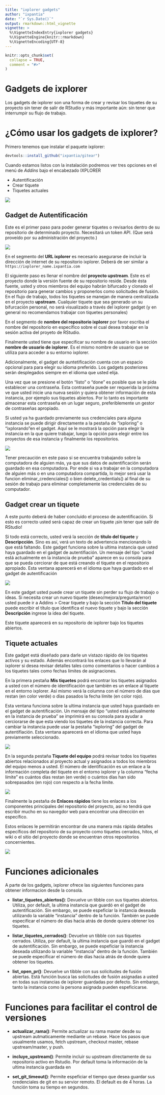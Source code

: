 ```yaml
---
title: "ixplorer gadgets"
author: "ixpantia"
date: "`r Sys.Date()`"
output: rmarkdown::html_vignette
vignette: >
  %\VignetteIndexEntry{ixplorer gadgets}
  %\VignetteEngine{knitr::rmarkdown}
  %\VignetteEncoding{UTF-8}
---
```


```r
knitr::opts_chunk$set(
  collapse = TRUE,
  comment = "#>"
)
```

# Gadgets de ixplorer 

Los gadgets de ixplorer son una forma de crear y revisar los tiquetes de su 
proyecto sin tener de salir de RStudio y más importante aún: sin tener que 
interrumpir su flujo de trabajo.

# ¿Cómo usar los gadgets de ixplorer?

Primero tenemos que instalar el paquete ixplorer:

```r
devtools::install_github("ixpantia/gitear")
```

Cuando estamos listos con la instalación podremos ver tres opciones en el 
menú de *Addins* bajo el encabezado IXPLORER

 - Autentificación
 - Crear tiquete
 - Tiquetes actuales

![](img/addins.png)

## Gadget de Autentificación 

Este es el primer paso para poder generar tiquetes o revisarlos dentro de su
repositorio de determinado proyecto. Necesitará  un token API. (Que será 
proveído por su administración del proyecto.)

![](img/credential_5.png)

En el segmento del **URL ixplorer** es necesario asegurarse de incluir la 
dirección de internet de su repositorio ixplorer. Deberá de ser similar 
a `https://ixplorer_name.ixpantia.com`

El siguiente paso es llenar el nombre del **proyecto upstream**. Este es el 
proyecto donde la versión fuente de su repositorio reside. Desde ésta fuente,
usted y otros miembros del equipo habrán bifurcado y clonado el repositorio
para generar cambios y proponerlos como solicitudes de fusión. En el flujo de 
trabajo, todos los tiquetes se manejan  de manera centralizada en el proyecto
**upstream**. Cualquier tiquete que sea generado un su bifurcación personal, no 
será visualizado a través del ixplorer gadget (y en general no recomendamos
trabajar con tiquetes personales)

En el segmento de **nombre del repositorio ixplorer** por favor escriba el 
nombre del repositorio en específico sobre el cual desea trabajar en la
sesión activa del proyeto de RStudio.

Finalmente usted tiene que especificar su nombre de usuario en la sección
**nombre de usuario de ixplorer**. Es el mismo nombre de usuario que se utiliza
para acceder a su entorno ixplorer.

Adicionalmente, el gadget de auntetificación cuenta con un espacio opcional para
para elegir su idioma preferido. Los gadgets posteriores serán desplegados
siempre en el idioma que usted elija.

Una vez que se presione el botón "listo" o "done" es posible que se le pida 
establecer una contraseña. Esta contraseña puede ser requerida la próxima ve que 
usted inicie una nueva sesión y quiera obtener información de esta instancia, por
ejemplo sus tiquetes abiertos. Por lo tanto es importante almacenar esta contraseña
en un lugar seguro, preferiblemente un gestor de contraseñas apropiado.

Si usted ya ha guardado previamente sus credenciales para alguna instancia
se puede dirigir directamente a la pestaña de "ixploring" o "ixplorando"en 
el gadget. Aquí se le mostrará la opción para elegir la instancia en la que 
quiere trabajar, luego la opción para elegir entre los proyectos de esa instancia
y finalmente los repositorios.

![](img/credential_6.png)

Tener precaución en este paso si se encuentra trabajando sobre la computadora
de alguien más, ya que sus datos de autentificación serán guardado en esa 
computadora. Por ende si va a trabajar en la computadora de alguien más o en 
una computadora compartida, lo mejor será usar la funcion eliminar_credenciales()
o bien delete_credentials() al final de su sesión de trabajo para eliminar 
completamente las credenciales de su computador.


## Gadget crear un tiquete

A este punto deberá de haber concluido el proceso de autentificación. Si esto
es correcto usted será capaz de crear un tiquete ¡sin tener que salir de RStudio!

Si todo está correcto, usted verá la sección de **título del tiquete** y 
**Descripcción**. Sino es así, verá un texto de advertencia mencionando lo que 
está faltando. Este gadget funciona sobre la ultima instancia que usted haya 
guardado en el gadget de autentifiación. Un mensaje del tipo "usted está 
actualmente en la instancia de prueba" aparece en su consola para que se pueda
cerciorar de que está creando el tiquete en el repositorio apropiado. Esta ventana 
aparecerá en el idioma que haya guardado en el gadget de autentificación

![](img/create_ticket_gadget.png)

En este gadget usted puede crear un tiquete sin perder su flujo de trabajo o ideas.
Si necesita crear un nuevo tiquete (deseo/mejora/pregunta/error) usted puede ir
a Addins > Crear tiquete y bajo la sección **Titulo del tiquete** puede escribir
el título que identifica el nuevo tiquete y bajo la sección **Descripción** 
ingrese la idea del tiquete.

Este tiquete aparecerá en su repositorio de ixplorer bajo los tiquetes abiertos.

## Tiquete actuales

Este gadget está diseñado para darle un vistazo rápido de los tiquetes activos
y su estado. Además encontrará los enlaces que lo llevarán al ixplorer si desea
revisar detalles tales como comentarios o hacer cambios a los tiquetes tales 
como fechas límites de asignaciones.

En la primera pestaña **Mis tiquetes** podrá encontrar los tiquetes asignados a
usted con el número de identificación que también es un enlace al tiquete
en el entorno ixplorer. Así mismo verá la columna con el número de días
que restan (en color verde) o días pasados la fecha límite (en color rojo).

Esta ventana funciona sobre la ultima instancia que usted haya guardado en el
gadget de autentificación. Un mensaje del tipo "usted está actualmente en la
instancia de prueba" se imprimirá en su consola para ayudar a cerciorarse de que
esta viendo los tiquetes de la instancia correcta. Para cambiar la instancia 
puede usar la pestaña "ixploring" del gadget de autentifiación.
Esta ventana aparecerá en el idioma que usted haya previamente seleccionado.


![](img/my_tickets.png)

En la segunda pestaña **Tiquete del equipo** podrá revisar todos los tiquetes
abiertos relacionados al proyecto actual y asignados a todos los miembros del 
equipo menos a usted. El número de identificación es un enlace a la información
completa del tiquete en el entorno ixplorer y la columna "fecha límite" es
cuántos días restan (en verde) o cuántos días han sido sobrepasados (en rojo) con
respecto a la fecha límite.

![](img/team_tickets.png)

Finalmente la pestaña de **Enlaces rápidos** tiene los enlaces a los componentes
principales del repositorio del proyecto, así no tendrá que escribir mucho en
su navegdor web para encontrar una dirección en específico.

Estos enlaces le permitirán encontrar de una manera más rápida detalles
específicos del repositorio de su proyecto como tiquetes cerrados, hitos, el
wiki o el sitio del proyecto donde se encuentran otros repositorios concernientes.

![](img/quick_links.png)


# Funciones adicionales

A parte de los gadgets, ixplorer ofrece las siguientes funciones para obtener
informacion desde la consola.

* **listar_tiquetes_abiertos()**: Devuelve un tibble con sus tiquetes abiertos. 
Utiliza, por default, la ultima instancia que guardó en el gadget de autentificación.
Sin embargo, se puede espeficiar la instancia deseada utilizando la variable "instancia" dentro de la función. También se puede especificar el número de días 
hacia atrás de donde quiera obtener los tiquetes.

* **listar_tiquetes_cerrados()**: Devuelve un tibble con sus tiquetes cerrados. 
Utiliza, por default, la ultima instancia que guardó en el gadget de autentificación.
Sin embargo, se puede espeficiar la instancia deseada utilizando la variable "instancia" dentro de la función. También se puede especificar el número de días 
hacia atrás de donde quiera obtener los tiquetes.

* **list_open_pr()**: Devuelve un tibble con sus solicitudes de fusión abiertas.
Está función busca las solicitudes de fusión asignadas a usted en todas sus instancias de ixplorer guardadas por defecto. Sin embargo, tanto la instancia 
como la persona asignada pueden espeficicarse.


# Funciones para facilitar el control de versiones

* **actualizar_rama()**: Permite actualizar su rama master desde su upstream
autmaticamente mediante un rebase. Hace los pasos que usualmente usamos,
fetch upstream, checkout master, rebase upstream/master, y push.

* **incluye_upstream()**: Permite incluir su upstream directamente de su
repositorio activo en Rstudio. Por default toma la información de la ultima
instancia guardada en 

* **set_git_timeout()**: Permite espeficiar el tiempo que desea guardar sus
credenciales de git en su servior remoto. El default es de 4 horas. La 
función toma su tiempo en segundos.





